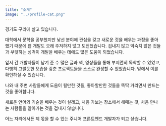 ```yaml
---
title: "소개"
image: "../profile-cat.png"
---
```



경기도 구리에 살고 있습니다.

대학에서 문학을 공부했지만 <Underlining>낯선 분야에 관심을 갖고 새로운 것을 배우는 과정</Underlining>을 좋아했기 때문에 웹 개발도 오래 주저하지 않고 도전했습니다. 겁내지 않고 익숙치 않은 것들과 부딪히는 성격이 개발을 배우는 데에도 많은 도움이 되었습니다.

앞서 간 개발자들이 남겨 준 수 많은 글과 책, 영상들을 통해 부지런히 독학할 수 있었고, 다행히 그럴듯한 모습을 갖춘 프로젝트들을 스스로 완성할 수 있었습니다. 밑에서 이를 확인하실 수 있습니다.

나와 내 주변 사람들에게 도움이 될만한 것들, 좋아할만한 것들을 뚝딱 거리면서 만드는 것을 좋아합니다.

새로운 언어와 기술을 배우는 것이 설레고, 처음 가보는 장소에서 헤매는 것, 처음 만나는 사람들을 알아가는 것을 겁내지 않습니다.

어느 자리에서든 제 몫을 할 수 있는 <Underlining>주니어 프론트엔드 개발자</Underlining>가 되고 싶습니다.
